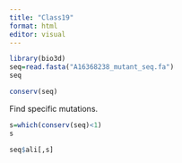 ```yaml
---
title: "Class19"
format: html
editor: visual
---
```




```r
library(bio3d)
seq=read.fasta("A16368238_mutant_seq.fa")
seq
```
```r
conserv(seq)
```
Find specific mutations.
```r
s=which(conserv(seq)<1)
s
```

```r
seq$ali[,s]
```









